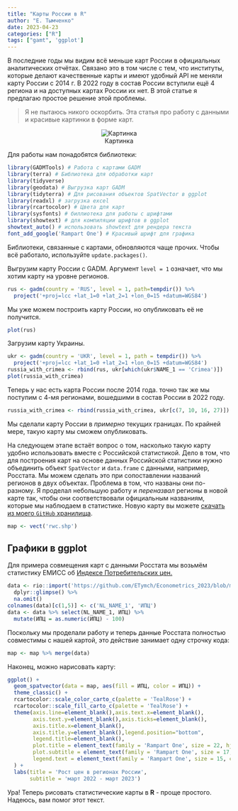 ```yaml
---
title: "Карты России в R"
author: "Е. Тымченко"
date: 2023-04-23
categories: ["R"]
tags: ["gamt", 'ggplot']
---
```


В последние годы мы видим всё меньше карт России в официальных аналитических отчётах. Связано это в том числе с тем, что институты, которые делают качественные карты и имеют удобный API не меняли карту России с 2014 г. В 2022 году в состав России вступили ещё 4 региона и на доступных картах России их нет. В этой статье я предлагаю простое решение этой проблемы.

> Я не пытаюсь никого оскорбить. Эта статья про работу с данными и красивые картинки в форме карт.

<center>

![Картинка](https://github.com/ETymch/Econometrics_2023/blob/main/Pics/map.gif?raw=true)

</center>

Для работы нам понадобятся библиотеки:

```r
library(GADMTools) # Работа с картами GADM
library(terra) # Библиотека для обработки карт
library(tidyverse) 
library(geodata) # Выгрузка карт GADM
library(tidyterra) # Для рисования объектов SpatVector в ggplot
library(readxl) # загрузка excel
library(rcartocolor) # Цвета для карт
library(sysfonts) # биллиотека для работы с шрифтами
library(showtext) # для компиляции шрифтов в ggplot
showtext_auto() # использовать showtext для рендера текста
font_add_google('Rampart One') # Красивый шрифт для графика
```
Библиотеки, связанные с картами, обновляются чаще прочих. Чтобы всё работало, используйте `update.packages()`.

Выгрузим карту России с GADM. Аргумент `level = 1` означает, что мы хотим карту на уровне регионов.

```r
rus <- gadm(country = 'RUS', level = 1, path=tempdir()) %>%
  project('+proj=lcc +lat_1=0 +lat_2=1 +lon_0=15 +datum=WGS84')
```

Мы уже можем построить карту России, но опубликовать её не получится.

```r
plot(rus)
```

Загрузим карту Украины.

```r
ukr <- gadm(country = 'UKR', level = 1, path = tempdir()) %>%
  project('+proj=lcc +lat_1=0 +lat_2=1 +lon_0=15 +datum=WGS84')
russia_with_crimea <- rbind(rus, ukr[which(ukr$NAME_1 == 'Crimea')])
plot(russia_with_crimea)
```
Теперь у нас есть карта России после 2014 года. точно так же мы поступим с 4-мя регионами, вошедшими в состав России в 2022 году.

```r
russia_with_crimea <- rbind(russia_with_crimea, ukr[c(7, 10, 16, 27)])
```

Мы сделали карту России в *примерно* текущих границах. По крайней мере, такую карту мы сможем опубликовать.

На следующем этапе встаёт вопрос о том, насколько такую карту удобно использовать вместе с Российской статистикой. Дело в том, что для построения карт на основе данных Российской статистики нужно объединить объект `SpatVector` и `data.frame` с данными, например, Росстата. Мы можем сделать это при сопоставлении названий регионов в двух объектах. Проблема в том, что названы они по-разному. Я проделал небольшую работу и *переназвал* регионы в новой карте так, чтобы они соответствовали официальным названиям, которые мы наблюдаем в статистике. Новую карту вы можете [скачать из моего `GitHub` хранилища]('https://github.com/ETymch/Econometrics_2023/blob/main/Datasets/New_Map.zip?raw=true').

```r
map <- vect('rwc.shp')
```

## Графики в ggplot

Для примера совмещения карт c данными Росстата мы возьмём статистику ЕМИСС об [Индексе Потребительских цен.](https://www.fedstat.ru/indicator/31074)

```r
data <- rio::import('https://github.com/ETymch/Econometrics_2023/blob/main/Datasets/data_reg_cpi.xls?raw=true') %>% 
  dplyr::glimpse() %>%
  na.omit()
colnames(data)[c(1,5)] <- c('NL_NAME_1', 'ИПЦ')
data <- data %>% select(NL_NAME_1, ИПЦ) %>%
  mutate(ИПЦ = as.numeric(ИПЦ) - 100)
```

Поскольку мы проделали работу и теперь данные Росстата полностью совместимы с нашей картой, это действие занимает одну строчку кода:

```r
map <- map %>% merge(data)
```

Наконец, можно нарисовать карту:

```r
ggplot() +
  geom_spatvector(data = map, aes(fill = ИПЦ, color = ИПЦ)) + 
  theme_classic() +
  rcartocolor::scale_color_carto_c(palette = 'TealRose') +
  rcartocolor::scale_fill_carto_c(palette = 'TealRose') +
  theme(axis.line=element_blank(),axis.text.x=element_blank(),
        axis.text.y=element_blank(),axis.ticks=element_blank(),
        axis.title.x=element_blank(),
        axis.title.y=element_blank(),legend.position="bottom",
        legend.title=element_blank(),
        plot.title = element_text(family = 'Rampart One', size = 22, hjust = 0.5, color = '#d0587e'),
        plot.subtitle = element_text(family = 'Rampart One', size = 17, hjust = 0.5, color = '#d0587e'),
        legend.text = element_text(family = 'Rampart One', size = 15, color = '#d0587e')
  ) +
  labs(title = 'Рост цен в регионах России',
       subtitle = 'март 2022 - март 2023')
```

Ура! Теперь рисовать статистические карты в **R** - проще простого. Надеюсь, вам помог этот текст.